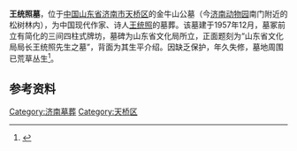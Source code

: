 {{文物保护单位
| 级别 = 省级
| 省区市 = 山东省
| 图片 = 
| 名称 = 王统照墓
| 编号 = 3-290
| 分类 = 近现代重要史迹及代表性建筑
| 时代 = 现代 (1957年)
| 所在 = [[山东省|山东省]][[济南市|济南市]][[天桥区|天桥区]]
| 登录 = 2006年12月
}}

'''王统照墓'''，位于[[中国|中国]][[山东省|山东省]][[济南市|济南市]][[天桥区|天桥区]]的金牛山公墓（今[[济南动物园|济南动物园]]南门附近的松树林内），为中国现代作家、诗人[[王统照|王统照]]的墓葬。该墓建于1957年12月，墓冢前立有简化的三间四柱式牌坊，墓碑为山东省文化局所立，正面题刻为“山东省文化局局长王统照先生之墓”，背面为其生平介绍。因缺乏保护，年久失修，墓地周围已荒草丛生<ref>{{cite web|url=http://sd-taishan.gov.cn/sites/yantai/changdao/articles/J00000/1/9769200.aspx|title=《剑三今何在》|accessdate=2010-11-01|work=|publisher=山东泰山网}}{{dead link|date=2018年3月 |bot=InternetArchiveBot |fix-attempted=yes }}</ref>。

==参考资料==
{{reflist|2}}


{{济南市境内的山东省文物保护单位}}

[[Category:济南墓葬|Category:济南墓葬]]
[[Category:天桥区|Category:天桥区]]